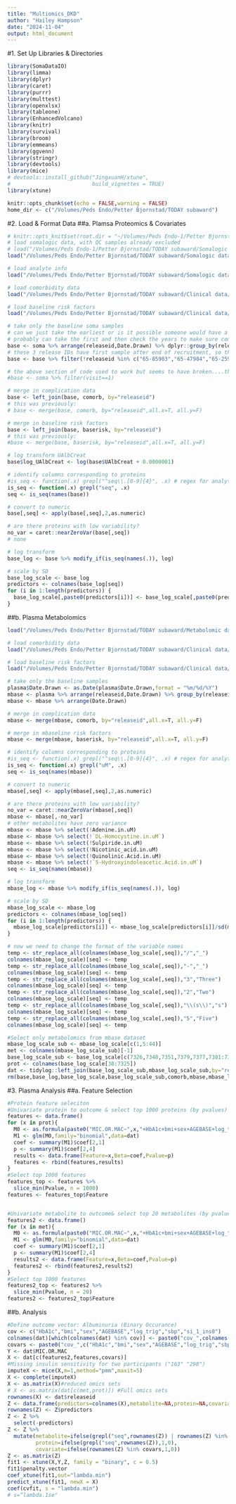 ```yaml
---
title: "Multiomics_DKD"
author: "Hailey Hampson"
date: "2024-11-04"
output: html_document
---
```

#1. Set Up Libraries & Directories
```r
library(SomaDataIO)
library(limma)
library(dplyr)
library(caret)
library(purrr)
library(multtest)
library(openxlsx)
library(tableone)
library(EnhancedVolcano)
library(knitr)
library(survival)
library(broom)
library(emmeans)
library(ggvenn)
library(stringr)
library(devtools)
library(mice)
# devtools::install_github("JingxuanH/xtune", 
#                          build_vignettes = TRUE)
library(xtune)

knitr::opts_chunk$set(echo = FALSE,warning = FALSE)
home_dir <- c("/Volumes/Peds Endo/Petter Bjornstad/TODAY subaward")
```

#2. Load & Format Data
##a. Plamsa Proteomics & Covariates
```r
# knitr::opts_knit$set(root.dir = "~/Volumes/Peds Endo-1/Petter Bjornstad/TODAY subaward")
# load somalogic data, with QC samples already excluded
# load("/Volumes/Peds Endo-1/Petter Bjornstad/TODAY subaward/Somalogic data raw/soma.Rdata")
load("/Volumes/Peds Endo/Petter Bjornstad/TODAY subaward/Somalogic data raw/soma.Rdata")

# load analyte info
load("/Volumes/Peds Endo/Petter Bjornstad/TODAY subaward/Somalogic data raw/analytes.Rdata")

# load comorbidity data
load("/Volumes/Peds Endo/Petter Bjornstad/TODAY subaward/Clinical data/comorb.Rdata")

# load baseline risk factors
load("/Volumes/Peds Endo/Petter Bjornstad/TODAY subaward/Clinical data/TODAY/baserisk.Rdata")

# take only the baseline soma samples
# can we just take the earliest or is it possible someone would have a follow-up sample but not baseline?
# probably can take the first and then check the years to make sure compatible with TODAY
base <- soma %>% arrange(releaseid,Date.Drawn) %>% dplyr::group_by(releaseid) %>% dplyr::filter(row_number()==1)
# these 3 release IDs have first sample after end of recruitment, so they must be missing the baseline visit
base <- base %>% filter(!releaseid %in% c("65-85903","65-47984","65-25901"))

# the above section of code used to work but seems to have broken....this should accomplish the same thing?
#base <- soma %>% filter(visit==1)

# merge in complication data
base <- left_join(base, comorb, by="releaseid")
# this was previously:
# base <- merge(base, comorb, by="releaseid",all.x=T, all.y=F)

# merge in baseline risk factors
base <- left_join(base, baserisk, by="releaseid")
# this was previously:
#base <- merge(base, baserisk, by="releaseid",all.x=T, all.y=F)

# log transform UAlbCreat
base$log_UAlbCreat <- log(base$UAlbCreat + 0.0000001)

# identify columns corresponding to proteins
#is_seq <- function(.x) grepl("^seq\\.[0-9]{4}", .x) # regex for analytes
is_seq <- function(.x) grepl("seq", .x)
seq <- is_seq(names(base))

# convert to numeric
base[,seq] <- apply(base[,seq],2,as.numeric)

# are there proteins with low variability?
no_var = caret::nearZeroVar(base[,seq])
# none

# log transform
base_log <- base %>% modify_if(is_seq(names(.)), log)

# scale by SD
base_log_scale <- base_log
predictors <- colnames(base_log[seq])
for (i in 1:length(predictors)) {
  base_log_scale[,paste0(predictors[i])] <- base_log_scale[,paste0(predictors[i])]/sd(unlist(base_log[,paste0(predictors[i])]))
}

```

##b. Plasma Metabolomics
```r
load("/Volumes/Peds Endo/Petter Bjornstad/TODAY subaward/Metabolomic data/plasma.Rdata")

# load comorbidity data
load("/Volumes/Peds Endo/Petter Bjornstad/TODAY subaward/Clinical data/comorb.Rdata")

# load baseline risk factors
load("/Volumes/Peds Endo/Petter Bjornstad/TODAY subaward/Clinical data/TODAY/baserisk.Rdata")

# take only the baseline samples
plasma$Date.Drawn <- as.Date(plasma$Date.Drawn,format = "%m/%d/%Y")
mbase <- plasma %>% arrange(releaseid,Date.Drawn) %>% group_by(releaseid) %>% filter(row_number()==1)
mbase <- mbase %>% arrange(Date.Drawn)

# merge in complication data
mbase <- merge(mbase, comorb, by="releaseid",all.x=T, all.y=F)

# merge in mbaseline risk factors
mbase <- merge(mbase, baserisk, by="releaseid",all.x=T, all.y=F)

# identify columns corresponding to proteins
#is_seq <- function(.x) grepl("^seq\\.[0-9]{4}", .x) # regex for analytes
is_seq <- function(.x) grepl("uM", .x)
seq <- is_seq(names(mbase))

# convert to numeric
mbase[,seq] <- apply(mbase[,seq],2,as.numeric)

# are there proteins with low variability?
no_var = caret::nearZeroVar(mbase[,seq])
mbase <- mbase[,-no_var]
# other metabolites have zero variance
mbase <- mbase %>% select(!Adenine.in.uM)
mbase <- mbase %>% select(!`DL-Homocystine.in.uM`)
mbase <- mbase %>% select(!Sulpiride.in.uM)
mbase <- mbase %>% select(!Nicotinic_acid.in.uM)
mbase <- mbase %>% select(!Quinolinic.Acid.in.uM)
mbase <- mbase %>% select(!`5-Hydroxyindoleacetic.Acid.in.uM`)
seq <- is_seq(names(mbase))

# log transform
mbase_log <- mbase %>% modify_if(is_seq(names(.)), log)

# scale by SD
mbase_log_scale <- mbase_log
predictors <- colnames(mbase_log[seq])
for (i in 1:length(predictors)) {
  mbase_log_scale[predictors[i]] <- mbase_log_scale[predictors[i]]/sd(mbase_log[,paste0(predictors[i])])
}

# now we need to change the format of the variable names
temp <- str_replace_all(colnames(mbase_log_scale[,seq]),"/","_")
colnames(mbase_log_scale)[seq] <- temp
temp <- str_replace_all(colnames(mbase_log_scale[,seq]),"-","_")
colnames(mbase_log_scale)[seq] <- temp
temp <- str_replace_all(colnames(mbase_log_scale[,seq]),"3","Three")
colnames(mbase_log_scale)[seq] <- temp
temp <- str_replace_all(colnames(mbase_log_scale[,seq]),"2","Two")
colnames(mbase_log_scale)[seq] <- temp
temp <- str_replace_all(colnames(mbase_log_scale[,seq]),"\\(s\\)","s")
colnames(mbase_log_scale)[seq] <- temp
temp <- str_replace_all(colnames(mbase_log_scale[,seq]),"5","Five")
colnames(mbase_log_scale)[seq] <- temp

#Select only metabolomics from mbase dataset
mbase_log_scale_sub <- mbase_log_scale[c(1,5:44)]
met <- colnames(mbase_log_scale_sub)[-1]
base_log_scale_sub <- base_log_scale[c(7326,7348,7351,7379,7377,7381:7389,7397,7399,7404,38:7325)]
prot <- colnames(base_log_scale[38:7325])
dat <- tidylog::left_join(base_log_scale_sub,mbase_log_scale_sub,by="releaseid") #3 participants missing proteomics, remove
rm(base,base_log,base_log_scale,base_log_scale_sub,comorb,mbase,mbase_log,mbase_log_scale,mbase_log_scale_sub,baserisk,plasma,soma,analytes)
```

#3. Plasma Analysis
##a. Feature Selection
```r
#Protein feature seleciton
#Univariate protein to outcome & select top 1000 proteins (by pvalues)
features <- data.frame()
for (x in prot){
  M0 <- as.formula(paste0("MIC.OR.MAC~",x,"+HbA1c+bmi+sex+AGEBASE+log_trig+sbp+si_1_ins0"))
  M1 <- glm(M0,family="binomial",data=dat)
  coef <- summary(M1)$coef[2,1]
  p <- summary(M1)$coef[2,4]
  results <- data.frame(Feature=x,Beta=coef,Pvalue=p)
  features <- rbind(features,results)
}
#Select top 1000 features
features_top <- features %>% 
  slice_min(Pvalue, n = 1000)
features <- features_top$Feature


#Univariate metabolite to outcome& select top 20 metabolites (by pvalues)
features2 <- data.frame()
for (x in met){
  M0 <- as.formula(paste0("MIC.OR.MAC~",x,"+HbA1c+bmi+sex+AGEBASE+log_trig+sbp+si_1_ins0"))
  M1 <- glm(M0,family="binomial",data=dat)
  coef <- summary(M1)$coef[2,1]
  p <- summary(M1)$coef[2,4]
  results2 <- data.frame(Feature=x,Beta=coef,Pvalue=p)
  features2 <- rbind(features2,results2)
}
#Select top 1000 features
features2_top <- features2 %>% 
  slice_min(Pvalue, n = 20)
features2 <- features2_top$Feature

```

##b. Analysis
```r
#Define outcome vector: Albuminuria (Binary Occurance)
cov <- c("HbA1c","bmi","sex","AGEBASE","log_trig","sbp","si_1_ins0")
colnames(dat)[which(colnames(dat) %in% cov)] <- paste0("cov_",colnames(dat)[which(colnames(dat) %in% cov)])
covars <- paste0("cov_",c("HbA1c","bmi","sex","AGEBASE","log_trig","sbp","si_1_ins0"))
Y <- dat$MIC.OR.MAC
X <- dat[c(features2,features,covars)]
#Missing insulin sensitivity for two participants ("163" "298")
imputeX <- mice(X,m=1,method="pmm",maxit=5)
X <- complete(imputeX)
X <- as.matrix(X)#reduced omics sets
# X <- as.matrix(dat[c(met,prot)]) #Full omics sets
rownames(X) <- dat$releaseid
Z <- data.frame(predictors=colnames(X),metabolite=NA,protein=NA,covariate=NA)
rownames(Z) <- Z$predictors
Z <- Z %>% 
  select(-predictors)
Z <- Z %>% 
  mutate(metabolite=ifelse(grepl("seq",rownames(Z)) | rownames(Z) %in% covars,0,1),
         protein=ifelse(grepl("seq",rownames(Z)),1,0),
         covariate=ifelse(rownames(Z) %in% covars,1,0))
Z <- as.matrix(Z)
fit1 <- xtune(X,Y,Z, family = "binary", c = 0.5)
fit1$penalty.vector
coef_xtune(fit1,out="lambda.min")
predict_xtune(fit1, newX = X)
coef(cvfit, s = "lambda.min")
# s=“lambda.1se"



```
